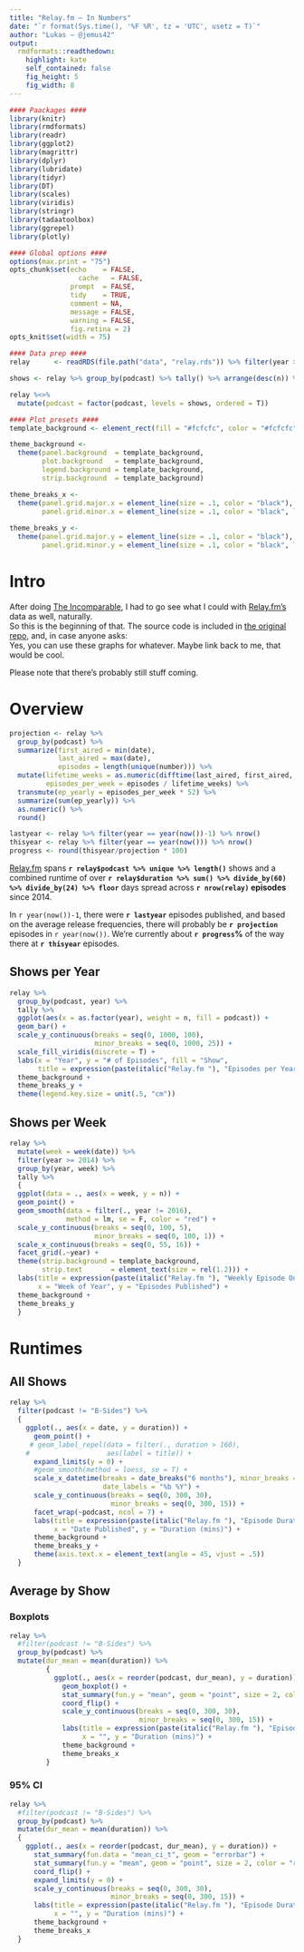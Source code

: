 ```yaml
---
title: "Relay.fm — In Numbers"
date: "`r format(Sys.time(), '%F %R', tz = 'UTC', usetz = T)`"
author: "Lukas — @jemus42"
output:
  rmdformats::readthedown:
    highlight: kate
    self_contained: false
    fig_height: 5
    fig_width: 8
---
```


```r
#### Paackages ####
library(knitr)
library(rmdformats)
library(readr)
library(ggplot2)
library(magrittr)
library(dplyr)
library(lubridate)
library(tidyr)
library(DT)
library(scales)
library(viridis)
library(stringr)
library(tadaatoolbox)
library(ggrepel)
library(plotly)

#### Global options ####
options(max.print = "75")
opts_chunk$set(echo    = FALSE,
	             cache   = FALSE,
               prompt  = FALSE,
               tidy    = TRUE,
               comment = NA,
               message = FALSE,
               warning = FALSE,
               fig.retina = 2)
opts_knit$set(width = 75)

#### Data prep ####
relay      <- readRDS(file.path("data", "relay.rds")) %>% filter(year >= 2014)

shows <- relay %>% group_by(podcast) %>% tally() %>% arrange(desc(n)) %>% extract2("podcast")

relay %<>%
  mutate(podcast = factor(podcast, levels = shows, ordered = T))

#### Plot presets ####
template_background <- element_rect(fill = "#fcfcfc", color = "#fcfcfc")

theme_background <- 
  theme(panel.background  = template_background,
        plot.background   = template_background,
        legend.background = template_background,
        strip.background  = template_background)

theme_breaks_x <-
  theme(panel.grid.major.x = element_line(size = .1, color = "black"),
        panel.grid.minor.x = element_line(size = .1, color = "black", linetype = "dotted"))
  
theme_breaks_y <-   
  theme(panel.grid.major.y = element_line(size = .1, color = "black"),
        panel.grid.minor.y = element_line(size = .1, color = "black", linetype = "dotted"))

```

# Intro

After doing [The Incomparable](http://stats.jemu.name/theincomparable/results_incomparable_master.html), I had to go see what I could with [Relay.fm's](https://relay.fm) data as well, naturally.  
So this is the beginning of that. The source code is included in [the original repo](https://github.com/jemus42/theincompaRable), and, in case anyone asks:  
Yes, you can use these graphs for whatever. Maybe link back to me, that would be cool.

Please note that there's probably still stuff coming.

# Overview

```r
projection <- relay %>%
  group_by(podcast) %>%
  summarize(first_aired = min(date),
            last_aired = max(date),
            episodes = length(unique(number))) %>%
  mutate(lifetime_weeks = as.numeric(difftime(last_aired, first_aired, units = "weeks")),
         episodes_per_week = episodes / lifetime_weeks) %>%
  transmute(ep_yearly = episodes_per_week * 52) %>%
  summarize(sum(ep_yearly)) %>% 
  as.numeric() %>%
  round()

lastyear <- relay %>% filter(year == year(now())-1) %>% nrow()
thisyear <- relay %>% filter(year == year(now())) %>% nrow()
progress <- round(thisyear/projection * 100)
```


[Relay.fm](https://relay.fm/) spans **`r relay$podcast %>% unique %>% length()`** shows and a combined runtime of over **`r relay$duration %>% sum() %>% divide_by(60) %>% divide_by(24) %>% floor`** days spread across **`r nrow(relay)` episodes** since 2014.  

In `r year(now())-1`, there were **`r lastyear`** episodes published, and based on the average release frequencies, there will probably be **`r projection`** episodes in `r year(now())`. We're currently about **`r progress`%** of the way there at **`r thisyear`** episodes.

## Shows per Year

```r
relay %>%
  group_by(podcast, year) %>%
  tally %>%
  ggplot(aes(x = as.factor(year), weight = n, fill = podcast)) +
  geom_bar() +
  scale_y_continuous(breaks = seq(0, 1000, 100),
                     minor_breaks = seq(0, 1000, 25)) +
  scale_fill_viridis(discrete = T) +
  labs(x = "Year", y = "# of Episodes", fill = "Show",
       title = expression(paste(italic("Relay.fm "), "Episodes per Year"))) +
  theme_background +
  theme_breaks_y +
  theme(legend.key.size = unit(.5, "cm"))

```

## Shows per Week

```r
relay %>%
  mutate(week = week(date)) %>%
  filter(year >= 2014) %>%
  group_by(year, week) %>%
  tally %>%
  {
  ggplot(data = ., aes(x = week, y = n)) +
  geom_point() +
  geom_smooth(data = filter(., year != 2016),
              method = lm, se = F, color = "red") +
  scale_y_continuous(breaks = seq(0, 100, 5),
                     minor_breaks = seq(0, 100, 1)) +
  scale_x_continuous(breaks = seq(0, 55, 16)) +
  facet_grid(.~year) +
  theme(strip.background = template_background,
        strip.text       = element_text(size = rel(1.2))) +
  labs(title = expression(paste(italic("Relay.fm "), "Weekly Episode Output")),
       x = "Week of Year", y = "Episodes Published") +
  theme_background +
  theme_breaks_y
  }
```

# Runtimes

## All Shows

```r
relay %>%
  filter(podcast != "B-Sides") %>%
  {
    ggplot(., aes(x = date, y = duration)) +
      geom_point() +
     # geom_label_repel(data = filter(., duration > 160),
    #                   aes(label = title)) +
      expand_limits(y = 0) +
      #geom_smooth(method = loess, se = T) +
      scale_x_datetime(breaks = date_breaks("6 months"), minor_breaks = date_breaks("3 month"),
                       date_labels = "%b %Y") +
      scale_y_continuous(breaks = seq(0, 300, 30),
                         minor_breaks = seq(0, 300, 15)) +
      facet_wrap(~podcast, ncol = 7) +
      labs(title = expression(paste(italic("Relay.fm "), "Episode Durations")),
           x = "Date Published", y = "Duration (mins)") +
      theme_background +
      theme_breaks_y +
      theme(axis.text.x = element_text(angle = 45, vjust = .5))
  }
```

## Average by Show

### Boxplots 

```r
relay %>%
  #filter(podcast != "B-Sides") %>%
  group_by(podcast) %>%
  mutate(dur_mean = mean(duration)) %>%
         {
           ggplot(., aes(x = reorder(podcast, dur_mean), y = duration)) +
             geom_boxplot() +
             stat_summary(fun.y = "mean", geom = "point", size = 2, color = "red") +
             coord_flip() +
             scale_y_continuous(breaks = seq(0, 300, 30),
                                minor_breaks = seq(0, 300, 15)) +
             labs(title = expression(paste(italic("Relay.fm "), "Episode Duration — Boxplot + Mean (red)")),
                  x = "", y = "Duration (mins)") +
             theme_background +
             theme_breaks_x
         }

```

### 95% CI

```r
relay %>%
  #filter(podcast != "B-Sides") %>%
  group_by(podcast) %>%
  mutate(dur_mean = mean(duration)) %>%
  {
    ggplot(., aes(x = reorder(podcast, dur_mean), y = duration)) +
      stat_summary(fun.data = "mean_ci_t", geom = "errorbar") +
      stat_summary(fun.y = "mean", geom = "point", size = 2, color = "red") +
      coord_flip() +
      expand_limits(y = 0) +
      scale_y_continuous(breaks = seq(0, 300, 30),
                         minor_breaks = seq(0, 300, 15)) +
      labs(title = expression(paste(italic("Relay.fm "), "Episode Duration — 95% CI + Mean (red)")),
           x = "", y = "Duration (mins)") +
      theme_background +
      theme_breaks_x
  }
```

